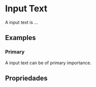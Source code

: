 
<Meta of={InputMaskedTextStories} />

# Input Text

A input text is ...

<Primary />

## Examples

### Primary

A input text can be of primary importance.

<Canvas>
  <Story of={InputMaskedTextStories.Sample} />
</Canvas>

## Propriedades

<Controls />